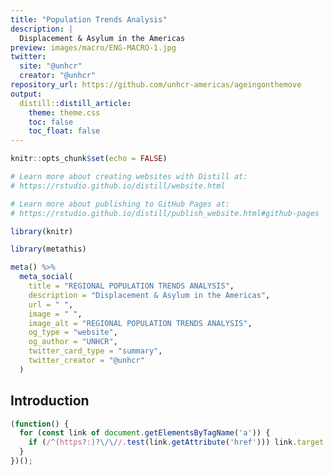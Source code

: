 ```yaml
---
title: "Population Trends Analysis"
description: |
  Displacement & Asylum in the Americas
preview: images/macro/ENG-MACRO-1.jpg
twitter:
  site: "@unhcr"
  creator: "@unhcr"
repository_url: https://github.com/unhcr-americas/ageingonthemove  
output: 
  distill::distill_article:
    theme: theme.css
    toc: false
    toc_float: false
---
```


<link rel="shortcut icon" href="images/favicon.ico" type="image/x-icon">
<script type="text/javascript" src="//platform.twitter.com/widgets.js"></script>

<script src="//ajax.googleapis.com/ajax/libs/jquery/1.10.2/jquery.min.js"></script>
<script type='text/javascript'>
$(document).ready(function() {
  $('.tweetable').each(function() {
     var sentence = $(this);
     var permalink = sentence.parents('.post-outer').find('.timestamp-link').attr('href') || $(location).attr('href');
     var tweetable = sentence.text();
     var result = encodeURIComponent(tweetable);
     var link = encodeURIComponent(permalink);
     
sentence.wrap('<a class="tweet-link" href="https://twitter.com/intent/tweet?text=' + result + " " + link +'"></a>');
    });
});
</script>
<!-- Google Tag Manager -->
<script>(function(w,d,s,l,i){w[l]=w[l]||[];w[l].push({'gtm.start':
new Date().getTime(),event:'gtm.js'});var f=d.getElementsByTagName(s)[0],
j=d.createElement(s),dl=l!='dataLayer'?'&l='+l:'';j.async=true;j.src=
'https://www.googletagmanager.com/gtm.js?id='+i+dl;f.parentNode.insertBefore(j,f);
})(window,document,'script','dataLayer','GTM-W55KLNP');</script>
<!-- End Google Tag Manager -->
 
 
 
<!-- Google Tag Manager (noscript) -->
<noscript><iframe src="https://www.googletagmanager.com/ns.html?id=GTM-W55KLNP"
height="0" width="0" style="display:none;visibility:hidden"></iframe></noscript>
<!-- End Google Tag Manager (noscript) -->




```r
knitr::opts_chunk$set(echo = FALSE)

# Learn more about creating websites with Distill at:
# https://rstudio.github.io/distill/website.html

# Learn more about publishing to GitHub Pages at:
# https://rstudio.github.io/distill/publish_website.html#github-pages

library(knitr)

library(metathis)

meta() %>%
  meta_social(
    title = "REGIONAL POPULATION TRENDS ANALYSIS",
    description = "Displacement & Asylum in the Americas",
    url = " ",
    image = " ",
    image_alt = "REGIONAL POPULATION TRENDS ANALYSIS",
    og_type = "website",
    og_author = "UNHCR",
    twitter_card_type = "summary",
    twitter_creator = "@unhcr"
  )

```


## Introduction  

 

```js
(function() {  
  for (const link of document.getElementsByTagName('a')) {  
    if (/^(https?:)?\/\//.test(link.getAttribute('href'))) link.target = '_blank';  
  }  
})();  
```  
